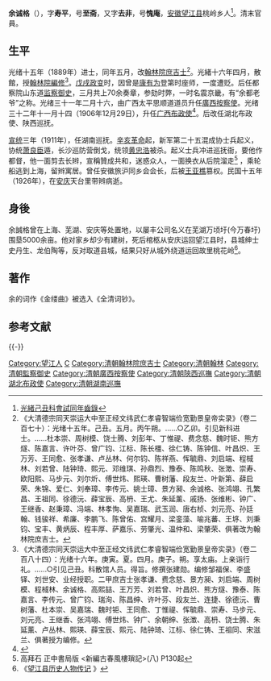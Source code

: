 '''余诚格'''（{{bd|1856年||1926年|catIdx=Y}}），字'''寿平'''，号'''至斋'''，又字'''去非'''，号'''愧庵'''，[[安徽|安徽]][[望江县|望江县]]桃岭乡人<ref>[http://books.google.com/books?id=s38sAAAAYAAJ&pg=PA952#v=onepage&q&f=false 光緒己丑科會試同年齒錄]</ref>。清末官員。

==生平==
光绪十五年（1889年）进士，同年五月，改[[翰林院|翰林院]][[庶吉士|庶吉士]]<ref>《大清德宗同天崇运大中至正经文纬武仁孝睿智端俭宽勤景皇帝实录》（卷二百七十）：光绪十五年。己丑。五月。丙午朔。……○乙卯。引见新科进士。……杜本崇、周树模、饶士腾、刘彭年、丁惟禔、费念慈、魏时钜、熊方燧、陈嘉言、许叶芬、曾广钧、江标、陈长橿、徐仁铸、陈钟信、叶昌炽、王万芳、王同愈、张孝谦、卢丛林、何尔钧、陈祥燕、恽毓鼎、刘启端、程棫林、刘若曾、陆钟琦、熙元、邓维琪、孙鼎烈、豫泰、陈鸣秋、张澂、崇寿、欧阳熙、马步元、刘尔炘、傅世炜、熙瑛、曹树藩、段友兰、叶新第、薛启荣、朱锦、爱仁、刘奉璋、李传元、姚士璋、景方昶、余诚格、张鸿翊、孔繁昌、王祖同、徐德沅、薛宝辰、高枬、王尤、朱延薰、戚扬、张维彬、钟广、王继香、赵秉璋、冯端、林孝恂、吴嘉瑞、武玉润、唐右桢、刘元亮、孙廷翰、钱骏祥、希廉、李鹏飞、陈曾佑、宫耀月、梁銮藻、喻兆蕃、王垿、刘秉钧、宝丰、黄炳辰、程丰厚、萨嘉乐、劳肇光、温仲和、梁肇荣、俱著改为翰林院庶吉士。</ref>。光緒十六年四月，散館，授[[翰林院|翰林院]][[編修|編修]]<ref>《大清德宗同天崇运大中至正经文纬武仁孝睿智端俭宽勤景皇帝实录》（卷二百八十四）：光绪十六年。庚寅。夏。四月。庚子。朔。享太庙。上亲诣行礼。……○引见己丑。科散馆人员。得旨。修撰张建勋。编修邹福保、李盛铎、刘世安、业经授职。二甲庶吉士张孝谦、费念慈、景方昶、刘启端、周树模、程棫林、余诚格、高熙喆、王万芳、刘若曾、叶昌炽、熊方燧、豫泰、陈嘉言、李传元、曾广钧、瑞洵、陈昌绅、许叶芬、段友兰、连捷、徐德沅、曹树藩、杜本崇、吴嘉瑞、魏时钜、王同愈、丁惟禔、恽毓鼎、崇寿、马步元、刘元亮、王继香、张鸿翊、傅世炜、钟广、余朝绅、张澂、高枬、饶士腾、朱延薰、卢丛林、熙瑛、薛宝辰、熙元、陆钟琦、江标、徐仁铸、王祖同、宋滋兰、俱著授为编修。</ref>。[[戊戌政变|戊戌政变]]时，因曾是[[康有为|康有为]]登第时座师，一度遭贬。后任都察院山东道[[监察御史|监察御史]]，三月共上70余奏章，参劾时弊，一时名震京畿，有“余都老爷”之称。光绪三十一年二月十六，由广西太平思顺道道员升任[[廣西按察使|廣西按察使]]。光绪三十二年十一月十四（1906年12月29日），升任[[广西布政使|广西布政使]]<ref>{{cite news|title=《广西通志 政府志 第一篇 晚清广西省政府及农民政权 第一章 政府机构　第一节 省级机构》|url=http://www.gxdqw.com/bin/mse.exe?seachword=&K=a&A=15&rec=4&run=13|accessdate=2013-01-28|newspaper=广西地方志|deadurl=yes|archiveurl=https://web.archive.org/web/20131014120404/http://www.gxdqw.com/bin/mse.exe?seachword=&K=a&A=15&rec=4&run=13|archivedate=2013-10-14}}</ref>。后改任湖北布政使、陕西巡抚。

[[宣统|宣统]]三年（1911年），任湖南巡抚。[[辛亥革命|辛亥革命]]起，新军第二十五混成协士兵起义，协统[[萧良臣|萧良臣]]遁，长沙巡防营倒戈，统领[[黄忠浩|黄忠浩]]被杀。起义士兵冲进巡抚衙，要他作都督，他一面剪去长辫，宣稱贊成共和，迷惑众人，一面换衣从后院溜走<ref>高拜石 正中書局版 <新編古春風樓瑣記>(八) P130起</ref> ，乘轮船逃到上海，留辫寓居。曾任安徽旅沪同乡会会长，后被[[王亚樵|王亚樵]]篡权。民国十五年（1926年），在[[安庆|安庆]]天台里带辫病逝。

==身後==
余誠格曾在上海、芜湖、安庆等处置地，以屡丰公司名义在芜湖万顷圩(今万春圩)围垦5000余亩。他对家乡却少有建树，死后棺柩从安庆运回望江县时，县城绅士史丹生、龙伯陶等，反对取道县城，结果只好从城外绕道运回故里桃花岭<ref>《[http://www.ahage.net/anqing/7274_9.html 望江县历史人物传记] {{Wayback|url=http://www.ahage.net/anqing/7274_9.html |date=20101214040550 }}》</ref>。　　

==著作==
余的词作《金缕曲》被选入《全清词钞》。

==参考文献==
{{reflist|2}}
{{-}}
{{start box}}
{{s-off}}
{{succession box|[[張鳴岐_(1875年)|張鳴岐]]|[[魏景桐|魏景桐]]|[[清朝|清朝]][[廣西布政使|廣西布政使]]|光绪三十二年十一月十四 - 宣统元年四月初九日<br /><small>1906年12月29日 - 1909年5月27日</small>}}
{{succession box|[[劉心源|劉心源]]|[[王芝祥|王芝祥]]|[[清朝|清朝]][[廣西按察使|廣西按察使]]|光绪三十一年二月十六 - 光绪三十二年十一月十四<br /><small>1905年3月21日 - 1906年12月29日</small>}}
{{succession box|[[孙钦晃|孙钦晃]]|[[吴征鳌|吴征鳌]]|[[清朝|清朝]][[桂林府|桂林府]][[知府|知府]]|光绪二十九年三月 - 六月<br /><small>1903年4月-1903年7月}}</small>
{{end box}}

{{光緒十五年己丑科殿試金榜}}
{{清朝欽命憲政編查館職官}}

{{Authority control}}

{{DEFAULTSORT:Yu余}}
[[Category:望江人|Category:望江人]]
[[Category:余姓|C]]
[[Category:清朝翰林院庶吉士|Category:清朝翰林院庶吉士]]
[[Category:清朝翰林|Category:清朝翰林]]
[[Category:清朝監察御史|Category:清朝監察御史]]
[[Category:清朝廣西按察使|Category:清朝廣西按察使]]
[[Category:清朝陝西巡撫|Category:清朝陝西巡撫]]
[[Category:清朝湖北布政使|Category:清朝湖北布政使]]
[[Category:清朝湖南巡撫|Category:清朝湖南巡撫]]